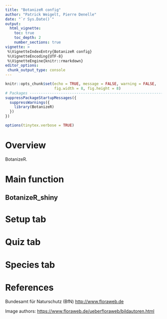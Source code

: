 ```yaml
---
title: "BotanizeR config"
author: "Patrick Weigelt, Pierre Denelle"
date: "`r Sys.Date()`"
output: 
  html_vignette:
    toc: true
    toc_depth: 2
    number_sections: true
vignette: >
 %\VignetteIndexEntry{BotanizeR config}
 %\VignetteEncoding{UTF-8} 
 %\VignetteEngine{knitr::rmarkdown}
editor_options: 
 chunk_output_type: console
---
```


<style>
body {
text-align: justify}
</style>

```r
knitr::opts_chunk$set(echo = TRUE, message = FALSE, warning = FALSE,
                      fig.width = 8, fig.height = 8)
# Packages --------------------------------------------------------------------
suppressPackageStartupMessages({
  suppressWarnings({
    library(BotanizeR)
  })
})

options(tinytex.verbose = TRUE)
```


# Overview

BotanizeR.

\newpage

# Main function
## BotanizeR_shiny

# Setup tab

# Quiz tab

# Species tab

# References

Bundesamt für Naturschutz (BfN) [http://www.floraweb.de](http://www.floraweb.de)  

Image authors: [https://www.floraweb.de/ueberfloraweb/bildautoren.html](https://www.floraweb.de/ueberfloraweb/bildautoren.html)



